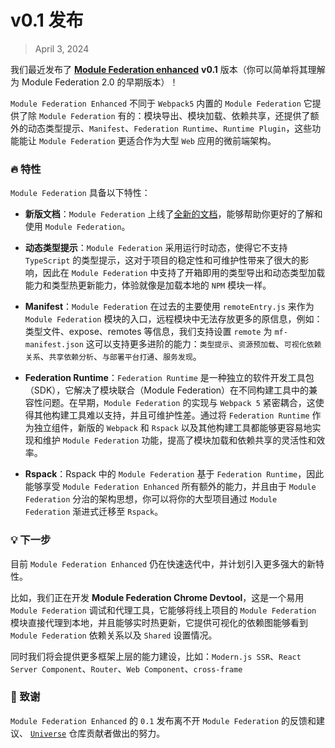 # v0.1 发布

> April 3, 2024

我们最近发布了 **[Module Federation enhanced](https://github.com/module-federation/core)** **v0.1** 版本（你可以简单将其理解为 Module Federation 2.0 的早期版本）！

`Module Federation Enhanced` 不同于 `Webpack5` 内置的 `Module Federation` 它提供了除 `Module Federation` 有的：模块导出、模块加载、依赖共享，还提供了额外的动态类型提示、`Manifest`、`Federation Runtime`、`Runtime Plugin`，这些功能能让 `Module Federation` 更适合作为大型 `Web` 应用的微前端架构。


### 🔥 特性

`Module Federation` 具备以下特性：

- **新版文档**：`Module Federation` 上线了[全新的文档](https://module-federation.io/)，能够帮助你更好的了解和使用 `Module Federation`。

- **动态类型提示**：`Module Federation` 采用运行时动态，使得它不支持 `TypeScript` 的类型提示，这对于项目的稳定性和可维护性带来了很大的影响，因此在 `Module Federation` 中支持了开箱即用的类型导出和动态类型加载能力和类型热更新能力，体验就像是加载本地的 `NPM` 模块一样。

- **Manifest**：`Module Federation` 在过去的主要使用 `remoteEntry.js` 来作为 `Module Federation` 模块的入口，远程模块中无法存放更多的原信息，例如：类型文件、expose、remotes 等信息，我们支持设置 `remote` 为 `mf-manifest.json` 这可以支持更多进阶的能力：`类型提示`、`资源预加载`、`可视化依赖关系`、`共享依赖分析`、`与部署平台打通`、`服务发现`。

- **Federation Runtime**：`Federation Runtime` 是一种独立的软件开发工具包（SDK），它解决了模块联合（Module Federation）在不同构建工具中的兼容性问题。在早期，`Module Federation` 的实现与 `Webpack 5` 紧密耦合，这使得其他构建工具难以支持，并且可维护性差。通过将 `Federation Runtime` 作为独立组件，新版的 `Webpack` 和 `Rspack` 以及其他构建工具都能够更容易地实现和维护 `Module Federation` 功能，提高了模块加载和依赖共享的灵活性和效率。

- **Rspack**：Rspack 中的 `Module Federation` 基于 `Federation Runtime`，因此能够享受 `Module Federation Enhanced` 所有额外的能力，并且由于 `Module Federation` 分治的架构思想，你可以将你的大型项目通过 `Module Federation` 渐进式迁移至 `Rspack`。


### 💡 下一步

目前 `Module Federation Enhanced` 仍在快速迭代中，并计划引入更多强大的新特性。

比如，我们正在开发 **Module Federation Chrome Devtool**，这是一个易用 `Module Federation` 调试和代理工具，它能够将线上项目的 `Module Federation` 模块直接代理到本地，并且能够实时热更新，它提供可视化的依赖图能够看到 `Module Federation` 依赖关系以及 `Shared` 设置情况。

同时我们将会提供更多框架上层的能力建设，比如：`Modern.js SSR`、`React Server Component`、`Router`、`Web Component`、`cross-frame`

### 🙏 致谢

`Module Federation Enhanced` 的 `0.1` 发布离不开 `Module Federation` 的反馈和建议、 [`Universe`](https://github.com/module-federation/core) 仓库贡献者做出的努力。
